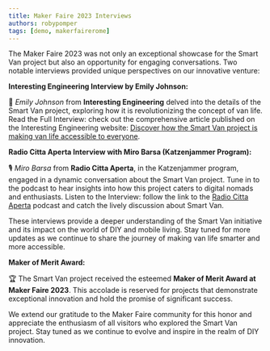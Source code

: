 ```yaml
---
title: Maker Faire 2023 Interviews
authors: robypomper
tags: [demo, makerfairerome]
---
```



<div style={{display: 'flex', justifyContent: 'space-around', flexWrap: "wrap"}}>
  <ImageClickable src="/img/blog/2023-11-23/award.jpg" alt="MFR2023 Smart Van Award" width="150px"/>
  <ImageClickable src="/img/blog/2023-11-23/interview.jpg" alt="MFR2023 Smart Van Interview" width="150px"/>
</div>

The Maker Faire 2023 was not only an exceptional showcase for the Smart Van
project but also an opportunity for engaging conversations. Two notable
interviews provided unique perspectives on our innovative venture:

**Interesting Engineering Interview by Emily Johnson:**

📰 *Emily Johnson* from **Interesting Engineering** delved into the details of
the Smart Van project, exploring how it is revolutionizing the concept of van
life. Read the Full Interview: check out the comprehensive article published on
the Interesting Engineering
website: [Discover how the Smart Van project is making van life accessible to everyone](https://interestingengineering.com/diy/the-smart-van-project-making-van-life-accessible-to-all).

**Radio Citta Aperta Interview with Miro Barsa (Katzenjammer Program):**

🎙️ *Miro Barsa* from **Radio Citta Aperta**, in the Katzenjammer program,
engaged in a dynamic conversation about the Smart Van project. Tune in to the
podcast to hear insights into how this project caters to digital nomads and
enthusiasts. Listen to the Interview: follow the link to
the [Radio Citta Aperta](https://www.radiocittaperta.it/podcast/intervista-smart-van-un-progetto-per-nomadi-digitali-maker-faire-2023/)
podcast and catch the lively discussion about Smart Van.

These interviews provide a deeper understanding of the Smart Van initiative and
its impact on the world of DIY and mobile living. Stay tuned for more updates
as we continue to share the journey of making van life smarter and more accessible.

**Maker of Merit Award:**

🏆 The Smart Van project received the esteemed **Maker of Merit Award at Maker
Faire 2023**. This accolade is reserved for projects that demonstrate
exceptional innovation and hold the promise of significant success.

We extend our gratitude to the Maker Faire community for this honor and
appreciate the enthusiasm of all visitors who explored the Smart Van project.
Stay tuned as we continue to evolve and inspire in the realm of DIY innovation.
